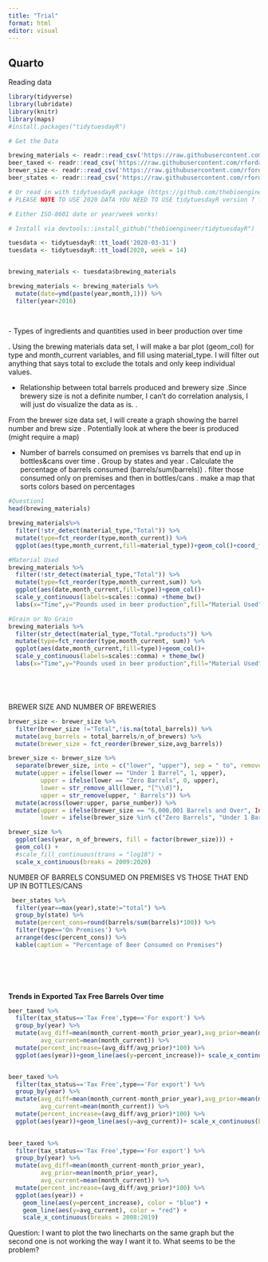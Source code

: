 ```yaml
---
title: "Trial"
format: html
editor: visual
---
```


## Quarto

Reading data

```r
library(tidyverse)
library(lubridate)
library(knitr)
library(maps)
#install.packages("tidytuesdayR")
```

```r


# Get the Data

brewing_materials <- readr::read_csv('https://raw.githubusercontent.com/rfordatascience/tidytuesday/master/data/2020/2020-03-31/brewing_materials.csv')
beer_taxed <- readr::read_csv('https://raw.githubusercontent.com/rfordatascience/tidytuesday/master/data/2020/2020-03-31/beer_taxed.csv')
brewer_size <- readr::read_csv('https://raw.githubusercontent.com/rfordatascience/tidytuesday/master/data/2020/2020-03-31/brewer_size.csv')
beer_states <- readr::read_csv('https://raw.githubusercontent.com/rfordatascience/tidytuesday/master/data/2020/2020-03-31/beer_states.csv')

# Or read in with tidytuesdayR package (https://github.com/thebioengineer/tidytuesdayR)
# PLEASE NOTE TO USE 2020 DATA YOU NEED TO USE tidytuesdayR version ? from GitHub

# Either ISO-8601 date or year/week works!

# Install via devtools::install_github("thebioengineer/tidytuesdayR")

tuesdata <- tidytuesdayR::tt_load('2020-03-31')
tuesdata <- tidytuesdayR::tt_load(2020, week = 14)


brewing_materials <- tuesdata$brewing_materials

brewing_materials <- brewing_materials %>%
  mutate(date=ymd(paste(year,month,1))) %>%
  filter(year<2016)
  
  
```

\- Types of ingredients and quantities used in beer production over time

. Using the brewing materials data set, I will make a bar plot (geom_col) for type and month_current variables, and fill using material_type. I will filter out anything that says total to exclude the totals and only keep individual values.

-   Relationship between total barrels produced and brewery size .Since brewery size is not a definite number, I can't do correlation analysis, I will just do visualize the data as is. .

From the brewer size data set, I will create a graph showing the barrel number and brew size . Potentially look at where the beer is produced (might require a map)

-   Number of barrels consumed on premises vs barrels that end up in bottles&cans over time . Group by states and year . Calculate the percentage of barrels consumed (barrels/sum(barrels)) . filter those consumed only on premises and then in bottles/cans . make a map that sorts colors based on percentages



```r
#Question1
head(brewing_materials)

brewing_materials%>% 
  filter(!str_detect(material_type,"Total")) %>% 
  mutate(type=fct_reorder(type,month_current)) %>% 
  ggplot(aes(type,month_current,fill=material_type))+geom_col()+coord_flip()

#Material Used
brewing_materials %>%
  filter(!str_detect(material_type,"Total")) %>% 
  mutate(type=fct_reorder(type,month_current,sum)) %>% 
  ggplot(aes(date,month_current,fill=type))+geom_col()+
  scale_y_continuous(labels=scales::comma) +theme_bw()
  labs(x="Time",y="Pounds used in beer production",fill="Material Used")

#Grain or No Grain
brewing_materials %>%
  filter(str_detect(material_type,"Total.*products")) %>% 
  mutate(type=fct_reorder(type,month_current, sum)) %>% 
  ggplot(aes(date,month_current,fill=type))+geom_col()+
  scale_y_continuous(labels=scales::comma) + theme_bw()
  labs(x="Time",y="Pounds used in beer production",fill="Material Used")






```

BREWER SIZE AND NUMBER OF BREWERIES

```r
brewer_size <- brewer_size %>% 
  filter(brewer_size !="Total",!is.na(total_barrels)) %>% 
  mutate(avg_barrels = total_barrels/n_of_brewers) %>%
  mutate(brewer_size = fct_reorder(brewer_size,avg_barrels))

brewer_size <- brewer_size %>%
  separate(brewer_size, into = c("lower", "upper"), sep = " to", remove = F) %>%
  mutate(upper = ifelse(lower == "Under 1 Barrel", 1, upper),
         upper = ifelse(lower == "Zero Barrels", 0, upper),
         lower = str_remove_all(lower, "[^\\d]"),
         upper = str_remove(upper, " Barrels")) %>%
  mutate(across(lower:upper, parse_number)) %>%
  mutate(upper = ifelse(brewer_size == "6,000,001 Barrels and Over", Inf, upper),
         lower = ifelse(brewer_size %in% c("Zero Barrels", "Under 1 Barrel"), 0, lower))

brewer_size %>%
  ggplot(aes(year, n_of_brewers, fill = factor(brewer_size))) +
  geom_col() +
  #scale_fill_continuous(trans = "log10") + 
  scale_x_continuous(breaks = 2009:2020)
```

NUMBER OF BARRELS CONSUMED ON PREMISES VS THOSE THAT END UP IN BOTTLES/CANS

```r
 beer_states %>%
  filter(year==max(year),state!="total") %>% 
  group_by(state) %>% 
  mutate(percent_cons=round(barrels/sum(barrels)*100)) %>%
  filter(type=='On Premises') %>% 
  arrange(desc(percent_cons)) %>%
  kable(caption = "Percentage of Beer Consumed on Premises") 
 
  





```


**Trends in Exported Tax Free Barrels Over time**

```r
beer_taxed %>% 
  filter(tax_status=='Tax Free',type=='For export') %>%
  group_by(year) %>% 
  mutate(avg_diff=mean(month_current-month_prior_year),avg_prior=mean(month_prior_year),
         avg_current=mean(month_current)) %>% 
  mutate(percent_increase=(avg_diff/avg_prior)*100) %>% 
  ggplot(aes(year))+geom_line(aes(y=percent_increase))+ scale_x_continuous(breaks = 2008:2019)


beer_taxed %>% 
  filter(tax_status=='Tax Free',type=='For export') %>%
  group_by(year) %>% 
  mutate(avg_diff=mean(month_current-month_prior_year),avg_prior=mean(month_prior_year),
         avg_current=mean(month_current)) %>% 
  mutate(percent_increase=(avg_diff/avg_prior)*100) %>% 
  ggplot(aes(year))+geom_line(aes(y=avg_current))+ scale_x_continuous(breaks = 2008:2019)
  

```

```r
beer_taxed %>% 
  filter(tax_status=='Tax Free',type=='For export') %>%
  group_by(year) %>% 
  mutate(avg_diff=mean(month_current-month_prior_year),
         avg_prior=mean(month_prior_year),
         avg_current=mean(month_current)) %>% 
  mutate(percent_increase=(avg_diff/avg_prior)*100) %>% 
  ggplot(aes(year)) +
    geom_line(aes(y=percent_increase), color = "blue") +
    geom_line(aes(y=avg_current), color = "red") +
    scale_x_continuous(breaks = 2008:2019)

```

Question: I want to plot the two linecharts on the same graph but the second one is not working the way I want it to. What seems to be the problem?
